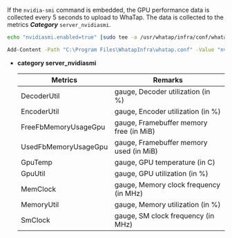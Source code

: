 If the `nvidia-smi` command is embedded, the GPU performance data is collected every 5 seconds to upload to WhaTap. The data is collected to the metrics **_Category_** `server_nvidiasmi`.

<Tabs>
<TabItem value="lxs" label="Linux Shell">

```bash title=SH
echo "nvidiasmi.enabled=true" |sudo tee -a /usr/whatap/infra/conf/whatap.conf
```

</TabItem>
<TabItem value="wps" label="Windows Powershell">

```bash title=SH
Add-Content -Path "C:\Program Files\WhatapInfra\whatap.conf" -Value "nvidiasmi.enabled=true"
```

</TabItem>
</Tabs>

-   **category server_nvidiasmi**

    | Metrics              | Remarks                                 |
    | -------------------- | --------------------------------------- |
    | DecoderUtil          | gauge, Decoder utilization (in %)       |
    | EncoderUtil          | gauge, Encoder utilization (in %)       |
    | FreeFbMemoryUsageGpu | gauge, Framebuffer memory free (in MiB) |
    | UsedFbMemoryUsageGpu | gauge, Framebuffer memory used (in MiB) |
    | GpuTemp              | gauge, GPU temperature (in C)           |
    | GpuUtil              | gauge, GPU utilization (in %)           |
    | MemClock             | gauge, Memory clock frequency (in MHz)  |
    | MemoryUtil           | gauge, Memory utilization (in %)        |
    | SmClock              | gauge, SM clock frequency (in MHz)      |
